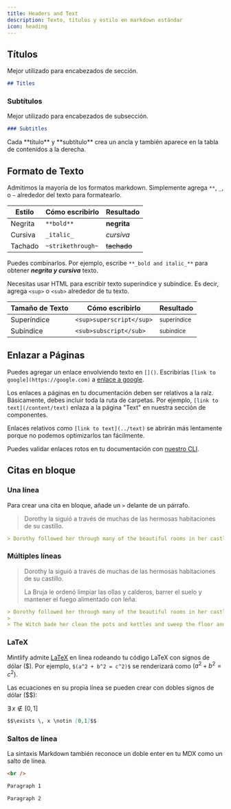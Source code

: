 ```yaml
---
title: Headers and Text
description: Texto, títulos y estilo en markdown estándar
icon: heading
---
```


## Títulos

Mejor utilizado para encabezados de sección.

```md
## Titles
```

### Subtítulos

Mejor utilizado para encabezados de subsección.

```md
### Subtitles
```

<Tip>
  Cada **título** y **subtítulo** crea un ancla y también aparece en la tabla de contenidos a la derecha.
</Tip>

## Formato de Texto

Admitimos la mayoría de los formatos markdown. Simplemente agrega `**`, `_`, o `~` alrededor del texto para formatearlo.

| Estilo  | Cómo escribirlo   | Resultado   |
| ------- | ----------------- | ----------- |
| Negrita | `**bold**`        | **negrita** |
| Cursiva | `_italic_`        | *cursiva*   |
| Tachado | `~strikethrough~` | ~~tachado~~ |

Puedes combinarlos. Por ejemplo, escribe `**_bold and italic_**` para obtener ***negrita y cursiva*** texto.

Necesitas usar HTML para escribir texto superíndice y subíndice. Es decir, agrega `<sup>` o `<sub>` alrededor de tu texto.

| Tamaño de Texto | Cómo escribirlo          | Resultado              |
| --------------- | ------------------------ | ---------------------- |
| Superíndice     | `<sup>superscript</sup>` | <sup>superíndice</sup> |
| Subíndice       | `<sub>subscript</sub>`   | <sub>subíndice</sub>   |

## Enlazar a Páginas

Puedes agregar un enlace envolviendo texto en `[]()`. Escribirías `[link to google](https://google.com)` a [enlace a google](https://google.com).

Los enlaces a páginas en tu documentación deben ser relativos a la raíz. Básicamente, debes incluir toda la ruta de carpetas. Por ejemplo, `[link to text](/content/text)` enlaza a la página "Text" en nuestra sección de componentes.

Enlaces relativos como `[link to text](../text)` se abrirán más lentamente porque no podemos optimizarlos tan fácilmente.

Puedes validar enlaces rotos en tu documentación con [nuestro CLI](/development).

## Citas en bloque

### Una línea

Para crear una cita en bloque, añade un `>` delante de un párrafo.

> Dorothy la siguió a través de muchas de las hermosas habitaciones de su castillo.

```md
> Dorothy followed her through many of the beautiful rooms in her castle.
```

### Múltiples líneas

> Dorothy la siguió a través de muchas de las hermosas habitaciones de su castillo.
>
> La Bruja le ordenó limpiar las ollas y calderos, barrer el suelo y mantener el fuego alimentado con leña.

```md
> Dorothy followed her through many of the beautiful rooms in her castle.
>
> The Witch bade her clean the pots and kettles and sweep the floor and keep the fire fed with wood.
```

### LaTeX

Mintlify admite [LaTeX](https://www.latex-project.org) en línea rodeando tu código LaTeX con signos de dólar (\$). Por ejemplo, `$(a^2 + b^2 = c^2)$` se renderizará como $(a^2 + b^2 = c^2)$.

Las ecuaciones en su propia línea se pueden crear con dobles signos de dólar (\$\$):

$\exists \, x \notin [0,1]$

```md
$$\exists \, x \notin [0,1]$$
```

### Saltos de línea

La sintaxis Markdown también reconoce un doble enter en tu MDX como un salto de línea.

```html
<br />
```

```md
Paragraph 1

Paragraph 2
```
